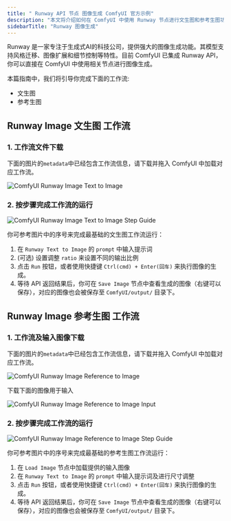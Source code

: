 ```yaml
---
title: " Runway API 节点 图像生成 ComfyUI 官方示例"
description: "本文将介绍如何在 ComfyUI 中使用 Runway 节点进行文生图和参考生图功能"
sidebarTitle: "Runway 图像生成"
---
```



Runway 是一家专注于生成式AI的科技公司，提供强大的图像生成功能。其模型支持风格迁移、图像扩展和细节控制等特性。目前 ComfyUI 已集成 Runway API，你可以直接在 ComfyUI 中使用相关节点进行图像生成。

本篇指南中，我们将引导你完成下面的工作流:
- 文生图
- 参考生图

<ReqHint/>

## Runway Image 文生图 工作流

### 1. 工作流文件下载

下面的图片的`metadata`中已经包含工作流信息，请下载并拖入 ComfyUI 中加载对应工作流。

![ComfyUI Runway Image Text to Image](https://raw.githubusercontent.com/Comfy-Org/example_workflows/refs/heads/main/api_nodes/runway/image/text_to_image.png)

### 2. 按步骤完成工作流的运行

![ComfyUI Runway Image Text to Image Step Guide](/images/tutorial/api_nodes/runway/runway_text_to_image_step_guide.jpg)

你可参考图片中的序号来完成最基础的文生图工作流运行：  
1. 在 `Runway Text to Image` 的 `prompt` 中输入提示词
2. (可选) 设置调整 `ratio` 来设置不同的输出比例
3. 点击 `Run` 按钮，或者使用快捷键 `Ctrl(cmd) + Enter(回车)` 来执行图像的生成。
4. 等待 API 返回结果后，你可在 `Save Image` 节点中查看生成的图像（右键可以保存），对应的图像也会被保存至 `ComfyUI/output/` 目录下。

## Runway Image 参考生图 工作流

### 1. 工作流及输入图像下载

下面的图片的`metadata`中已经包含工作流信息，请下载并拖入 ComfyUI 中加载对应工作流。

![ComfyUI Runway Image Reference to Image](https://raw.githubusercontent.com/Comfy-Org/example_workflows/refs/heads/main/api_nodes/runway/image/reference_to_image/runway_reference_to_image.png)

下载下面的图像用于输入

![ComfyUI Runway Image Reference to Image Input](https://raw.githubusercontent.com/Comfy-Org/example_workflows/refs/heads/main/api_nodes/runway/image/reference_to_image/input.png)

### 2. 按步骤完成工作流的运行

![ComfyUI Runway Image Reference to Image Step Guide](/images/tutorial/api_nodes/runway/runway_reference_to_image_step_guide.jpg)

你可参考图片中的序号来完成最基础的参考生图工作流运行：  

1. 在 `Load Image` 节点中加载提供的输入图像
2. 在 `Runway Text to Image` 的 `prompt` 中输入提示词及进行尺寸调整
3. 点击 `Run` 按钮，或者使用快捷键 `Ctrl(cmd) + Enter(回车)` 来执行图像的生成。
4. 等待 API 返回结果后，你可在 `Save Image` 节点中查看生成的图像（右键可以保存），对应的图像也会被保存至 `ComfyUI/output/` 目录下。